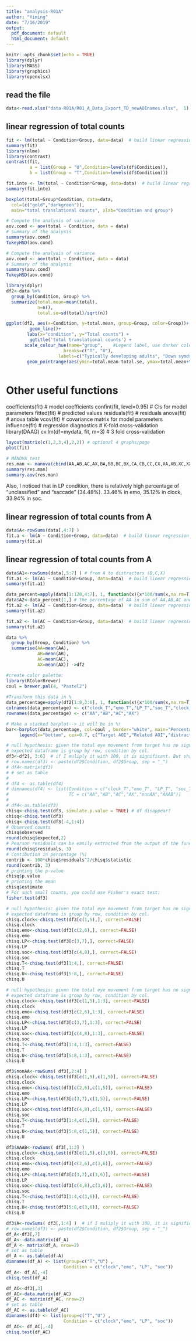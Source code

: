 ```yaml
---
title: "analysis-R01A"
author: "Yiming"
date: "7/16/2019"
output:
  pdf_document: default
  html_document: default
---
```


```r
knitr::opts_chunk$set(echo = TRUE)
library(dplyr)
library(MASS)
library(graphics)
library(openxlsx)
```

## read the file
```r
data<-read.xlsx("data-R01A/R01_A_Data_Export_TD_newAOInames.xlsx",  1)
```

## linear regression of total counts
```r
fit <- lm(total ~ Condition+Group, data=data)  # build linear regression model on full data
summary(fit)
library(nlme)
library(contrast)
contrast(fit,
         a = list(Group = "U",Condition=levels(df$Condition)),
         b = list(Group = "T",Condition=levels(df$Condition)))
```
```r
fit.inte <- lm(total ~ Condition*Group, data=data)  # build linear regression model with interaction
summary(fit.inte)
```
```r
boxplot(total~Group*Condition, data=data, 
  col=(c("gold","darkgreen")),
  main="total translational counts", xlab="Condition and group")
```

```r
# Compute the analysis of variance
aov.cond <- aov(total ~ Condition, data = data)
# Summary of the analysis
summary(aov.cond)
TukeyHSD(aov.cond)
```

```r
# Compute the analysis of variance
aov.cond <- aov(total ~ Condition, data = data)
# Summary of the analysis
summary(aov.cond)
TukeyHSD(aov.cond)
```

```r
library(dplyr)
df2<-data %>%
  group_by(Condition, Group) %>%
  summarize(total.mean=mean(total),
            n=n(),
            total.se=sd(total)/sqrt(n))

ggplot(df2, aes(x=Condition, y=total.mean, group=Group, color=Group))+
         geom_line()+
        labs(x="condition", y="Total counts") +
         ggtitle('total translational counts') +
       scale_colour_hue(name="group",    #Legend label, use darker colors
                      breaks=c("T", "U"),
                    labels=c("Typically developing adults", "Down symdrone adults"))+
        geom_pointrange(aes(ymin=total.mean-total.se, ymax=total.mean+total.se))
  
```
# Other useful functions 
coefficients(fit) # model coefficients
confint(fit, level=0.95) # CIs for model parameters 
fitted(fit) # predicted values
residuals(fit) # residuals
anova(fit) # anova table 
vcov(fit) # covariance matrix for model parameters 
influence(fit) # regression diagnostics
# K-fold cross-validation
library(DAAG)
cv.lm(df=mydata, fit, m=3) # 3 fold cross-validation

```r
layout(matrix(c(1,2,3,4),2,2)) # optional 4 graphs/page 
plot(fit)
```


```r
# MANOVA test
res.man <- manova(cbind(AA,AB,AC,AX,BA,BB,BC,BX,CA,CB,CC,CX,XA,XB,XC,XX) ~ Condition+Group, data = data)
summary(res.man)
summary.aov(res.man)
```

Also, I noticed that in LP condition, there is relatively high percentage of “unclassified” and “saccade” (34.48%).   33.46% in emo, 35.12% in clock, 33.94% in soc.

## linear regression of total counts from A
```r
data$A<-rowSums(data[,4:7] )
fit.a <- lm(A ~ Condition+Group, data=data)  # build linear regression model on full data
summary(fit.a)
```
## linear regression of total counts from A
```r
data$A1<-rowSums(data[,5:7] ) # from A to distractors (B,C,X)
fit.a1 <- lm(A1 ~ Condition+Group, data=data)  # build linear regression model on full data
summary(fit.a1)
```

```r
data_percent=apply(data[1:120,4:7], 1, function(x){x*100/sum(x,na.rm=T)})
data$A2<-data_percent[1,] # the percentage of AA in sum of AA,AB,AC and AX, so 1-A2 is the likelihood to convert fixation from A to distractor B,C,X
fit.a2 <- lm(A2 ~ Condition+Group, data=data)  # build linear regression model on full data
summary(fit.a2)
```

```r
fit.a2 <- lm(AC ~ Condition+Group, data=data)  # build linear regression model on full data
summary(fit.a2)
```

```r
data %>%
  group_by(Group, Condition) %>%
  summarise(AA=mean(AA),
            AB=mean(AB),
            AC=mean(AC),
            AX=mean(AX)) ->df2

#create color palette:
library(RColorBrewer)
coul = brewer.pal(4, "Pastel2") 
 
#Transform this data in %
data_percentage=apply(df2[1:8,3:6], 1, function(x){x*100/sum(x,na.rm=T)})
colnames(data_percentage) <- c("clock_T","emo_T","LP_T","soc_T","clock_U","emo_U","LP_U","soc_U")
rownames(data_percentage) <- c("AA","AB","AC","AX")

# Make a stacked barplot--> it will be in %!
bar<-barplot(data_percentage, col=coul , border="white", main="Percentage of AOI from target to the other categories") +
     legend(x="bottom", cex=0.7, c("Target AOI","Related AOI","distractors","white background"))
```

```r
# null hypothesis: given the total eye movement from target has no significant difference, the two groups of participants have the same likelihood to have eye movement to 4 categories in each condition. OR, we can say there is no association between groups and conditions.
# expected dataframe is group by row, condition by col.  
df3<-df2[, 3:6]  # if I muliply it with 100, it is significant. But shall I?
# row.names(df3) <- paste(df2$Condition, df2$Group, sep = "_")
# df4<-matrix(df3)
# # set as table
# 
# df4 <- as.table(df4)
# dimnames(df4) <- list(Condition = c("clock_T","emo_T", "LP_T", "soc_T", "clock_U","emo_U", "LP_U", "soc_U"),
#                       TC = c("AA","AB","AC","AX","nonAA","AAAB"))
#                                   
# df4<-as.table(df3)
chisq<-chisq.test(df3, simulate.p.value = TRUE) # df disappear?
chisq<-chisq.test(df3) 
chisq<-chisq.test(df3[-4,1:4]) 
# Observed counts
chisq$observed
round(chisq$expected,2)
# Pearson residuals can be easily extracted from the output of the function chisq.test():
round(chisq$residuals, 3)
# Contibution in percentage (%)
contrib <- 100*chisq$residuals^2/chisq$statistic
round(contrib, 3)
# printing the p-value
chisq$p.value
# printing the mean
chisq$estimate
# For such small counts, you could use Fisher's exact test:
fisher.test(df3)
```

```r
# null hypothesis: given the total eye movement from target has no significant difference, the two groups of participants have the same likelihood to have eye movement to 4 categories in each condition. OR, we can say there is no association between groups and conditions.
# expected dataframe is group by row, condition by col.  
chisq.clock<-chisq.test(df3[c(1,5),], correct=FALSE) 
chisq.clock
chisq.emo<-chisq.test(df3[c(2,6),], correct=FALSE) 
chisq.emo
chisq.LP<-chisq.test(df3[c(3,7),], correct=FALSE) 
chisq.LP
chisq.soc<-chisq.test(df3[c(4,8),], correct=FALSE) 
chisq.soc
chisq.T<-chisq.test(df3[1:4,], correct=FALSE) 
chisq.T
chisq.U<-chisq.test(df3[5:8,], correct=FALSE) 
chisq.U
```

```r
# null hypothesis: given the total eye movement from target has no significant difference, the two groups of participants have the same likelihood to have eye movement to 4 categories in each condition. OR, we can say there is no association between groups and conditions.
# expected dataframe is group by row, condition by col. 
chisq.clock<-chisq.test(df3[c(1,5),1:3], correct=FALSE) 
chisq.clock
chisq.emo<-chisq.test(df3[c(2,6),1:3], correct=FALSE) 
chisq.emo
chisq.LP<-chisq.test(df3[c(3,7),1:3], correct=FALSE) 
chisq.LP
chisq.soc<-chisq.test(df3[c(4,8),1:3], correct=FALSE) 
chisq.soc
chisq.T<-chisq.test(df3[1:4,1:3], correct=FALSE) 
chisq.T
chisq.U<-chisq.test(df3[5:8,1:3], correct=FALSE) 
chisq.U
```

```r
df3$nonAA<-rowSums( df3[,2:4] )  
chisq.clock<-chisq.test(df3[c(1,5),c(1,5)], correct=FALSE) 
chisq.clock
chisq.emo<-chisq.test(df3[c(2,6),c(1,5)], correct=FALSE) 
chisq.emo
chisq.LP<-chisq.test(df3[c(3,7),c(1,5)], correct=FALSE) 
chisq.LP
chisq.soc<-chisq.test(df3[c(4,8),c(1,5)], correct=FALSE) 
chisq.soc
chisq.T<-chisq.test(df3[1:4,c(1,5)], correct=FALSE) 
chisq.T
chisq.U<-chisq.test(df3[5:8,c(1,5)], correct=FALSE) 
chisq.U
```

```r
df3$AAAB<-rowSums( df3[,1:2] )  
chisq.clock<-chisq.test(df3[c(1,5),c(3,6)], correct=FALSE) 
chisq.clock
chisq.emo<-chisq.test(df3[c(2,6),c(3,6)], correct=FALSE) 
chisq.emo
chisq.LP<-chisq.test(df3[c(3,7),c(3,6)], correct=FALSE) 
chisq.LP
chisq.soc<-chisq.test(df3[c(4,8),c(3,6)], correct=FALSE) 
chisq.soc
chisq.T<-chisq.test(df3[1:4,c(3,6)], correct=FALSE) 
chisq.T
chisq.U<-chisq.test(df3[5:8,c(3,6)], correct=FALSE) 
chisq.U
```

```r
df3$A<-rowSums( df3[,1:4] )  # if I muliply it with 100, it is significant. But shall I?
# row.names(df3) <- paste(df2$Condition, df2$Group, sep = "_")
df_A<-df3[,7]
df_A<--data.matrix(df_A)
df_A <- matrix(df_A, nrow=2)
# set as table
df_A <- as.table(df-A)
dimnames(df_A) <- list(group=c("T","U") , 
                      Condition = c("clock","emo", "LP", "soc"))
df_A<- df_A[,-4]
chisq.test(df_A)
```

```r
df_AC<-df3[,3]
df_AC<-data.matrix(df_AC)
df_AC <- matrix(df_AC, nrow=2)
# set as table
df_AC <- as.table(df_AC)
dimnames(df4) <- list(group=c("T","U") , 
                      Condition = c("clock","emo", "LP", "soc"))
df_AC<- df_AC[,-4]
chisq.test(df_AC)
```